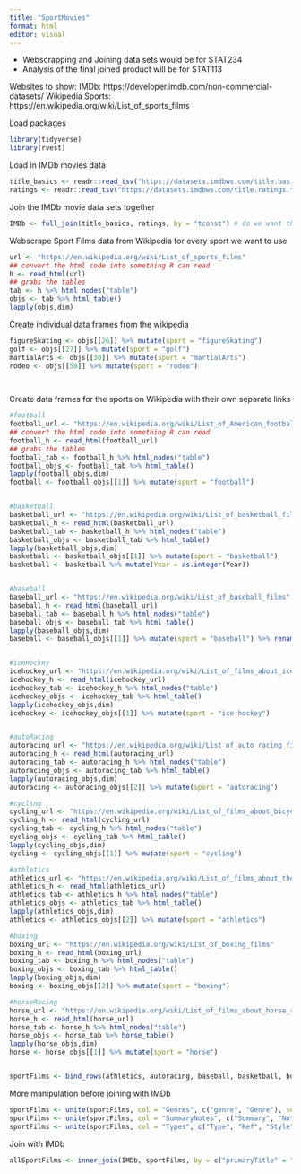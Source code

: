 ```yaml
---
title: "SportMovies"
format: html
editor: visual
---
```


-   Webscrapping and Joining data sets would be for STAT234
-   Analysis of the final joined product will be for STAT113

Websites to show:
IMDb: https://developer.imdb.com/non-commercial-datasets/
Wikipedia Sports: https://en.wikipedia.org/wiki/List_of_sports_films

Load packages

```r
library(tidyverse)
library(rvest)

```

Load in IMDb movies data

```r
title_basics <- readr::read_tsv("https://datasets.imdbws.com/title.basics.tsv.gz")
ratings <- readr::read_tsv("https://datasets.imdbws.com/title.ratings.tsv.gz") 
```

Join the IMDb movie data sets together
```r
IMDb <- full_join(title_basics, ratings, by = "tconst") # do we want this? theres a lot of NAs
```


Webscrape Sport Films data from Wikipedia for every sport we want to use
```r
url <- "https://en.wikipedia.org/wiki/List_of_sports_films"
## convert the html code into something R can read
h <- read_html(url)
## grabs the tables
tab <- h %>% html_nodes("table")
objs <- tab %>% html_table()
lapply(objs,dim)
```

Create individual data frames from the wikipedia
```r
figureSkating <- objs[[26]] %>% mutate(sport = "figureSkating")
golf <- objs[[27]] %>% mutate(sport = "golf")
martialArts <- objs[[30]] %>% mutate(sport = "martialArts")
rodeo <- objs[[50]] %>% mutate(sport = "rodeo")

  
```


Create data frames for the sports on Wikipedia with their own separate links
```r
#football
football_url <- "https://en.wikipedia.org/wiki/List_of_American_football_films"
## convert the html code into something R can read
football_h <- read_html(football_url)
## grabs the tables
football_tab <- football_h %>% html_nodes("table")
football_objs <- football_tab %>% html_table()
lapply(football_objs,dim)
football <- football_objs[[1]] %>% mutate(sport = "football")


#basketball
basketball_url <- "https://en.wikipedia.org/wiki/List_of_basketball_films"
basketball_h <- read_html(basketball_url)
basketball_tab <- basketball_h %>% html_nodes("table")
basketball_objs <- basketball_tab %>% html_table()
lapply(basketball_objs,dim)
basketball <- basketball_objs[[1]] %>% mutate(sport = "basketball")
basketball <- basketball %>% mutate(Year = as.integer(Year))


#baseball
baseball_url <- "https://en.wikipedia.org/wiki/List_of_baseball_films"
baseball_h <- read_html(baseball_url)
baseball_tab <- baseball_h %>% html_nodes("table")
baseball_objs <- baseball_tab %>% html_table()
lapply(baseball_objs,dim)
baseball <- baseball_objs[[1]] %>% mutate(sport = "baseball") %>% rename("genre" = "Type")


#iceHockey
icehockey_url <- "https://en.wikipedia.org/wiki/List_of_films_about_ice_hockey"
icehockey_h <- read_html(icehockey_url)
icehockey_tab <- icehockey_h %>% html_nodes("table")
icehockey_objs <- icehockey_tab %>% html_table()
lapply(icehockey_objs,dim)
icehockey <- icehockey_objs[[1]] %>% mutate(sport = "ice hockey")


#autoRacing
autoracing_url <- "https://en.wikipedia.org/wiki/List_of_auto_racing_films"
autoracing_h <- read_html(autoracing_url)
autoracing_tab <- autoracing_h %>% html_nodes("table")
autoracing_objs <- autoracing_tab %>% html_table()
lapply(autoracing_objs,dim)
autoracing <- autoracing_objs[[2]] %>% mutate(sport = "autoracing")

#cycling 
cycling_url <- "https://en.wikipedia.org/wiki/List_of_films_about_bicycles_and_cycling"
cycling_h <- read_html(cycling_url)
cycling_tab <- cycling_h %>% html_nodes("table")
cycling_objs <- cycling_tab %>% html_table()
lapply(cycling_objs,dim)
cycling <- cycling_objs[[1]] %>% mutate(sport = "cycling")

#athletics
athletics_url <- "https://en.wikipedia.org/wiki/List_of_films_about_the_sport_of_athletics"
athletics_h <- read_html(athletics_url)
athletics_tab <- athletics_h %>% html_nodes("table")
athletics_objs <- athletics_tab %>% html_table()
lapply(athletics_objs,dim)
athletics <- athletics_objs[[2]] %>% mutate(sport = "athletics")

#boxing
boxing_url <- "https://en.wikipedia.org/wiki/List_of_boxing_films"
boxing_h <- read_html(boxing_url)
boxing_tab <- boxing_h %>% html_nodes("table")
boxing_objs <- boxing_tab %>% html_table()
lapply(boxing_objs,dim)
boxing <- boxing_objs[[2]] %>% mutate(sport = "boxing")

#horseRacing
horse_url <- "https://en.wikipedia.org/wiki/List_of_films_about_horse_racing"
horse_h <- read_html(horse_url)
horse_tab <- horse_h %>% html_nodes("table")
horse_objs <- horse_tab %>% horse_table()
lapply(horse_objs,dim)
horse <- horse_objs[[1]] %>% mutate(sport = "horse")


sportFilms <- bind_rows(athletics, autoracing, baseball, basketball, boxing, cricket, cycling, figureSkating, football, golf, horse, icehockey, martialArts, rodeo)
```

More manipulation before joining with IMDb
```r
sportFilms <- unite(sportFilms, col = "Genres", c("genre", "Genre"), sep = ",", na.rm = TRUE)
sportFilms <- unite(sportFilms, col = "SummaryNotes", c("Summary", "Notes"), na.rm = TRUE)
sportFilms <- unite(sportFilms, col = "Types", c("Type", "Ref", "Style", "Event(s)"), na.rm=TRUE)
```

Join with IMDb
```r
allSportFilms <- inner_join(IMDb, sportFilms, by = c("primaryTitle" = "Title"))

```

